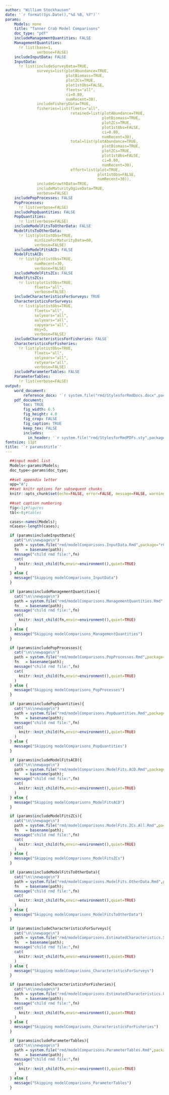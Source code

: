 ```yaml
---
author: "William Stockhausen"
date: '`r format(Sys.Date(),"%d %B, %Y")`'
params: 
    Models: none
    title: "Tanner Crab Model Comparisons" 
    doc_type: "pdf"
    includeManagementQuantities: FALSE
    ManagementQuantities:
      !r list(base=1,                           
              verbose=FALSE)
    includeInputData: FALSE
    InputData:
      !r list(includeSurveyData=TRUE,
              surveys=list(plotAbundance=TRUE,
                           plotBiomass=TRUE,
                           plotZCs=TRUE,
                           plot1stObs=FALSE,
                           fleets="all",
                           ci=0.80,
                           numRecent=30),
              includeFisheryData=TRUE,
              fisheries=list(fleets="all",
                             retained=list(plotAbundance=TRUE,
                                           plotBiomass=TRUE,
                                           plotZCs=TRUE,
                                           plot1stObs=FALSE,
                                           ci=0.80,
                                           numRecent=30),
                             total=list(plotAbundance=TRUE,
                                           plotBiomass=TRUE,
                                           plotZCs=TRUE,
                                           plot1stObs=FALSE,
                                           ci=0.80,
                                           numRecent=30),
                             effort=list(plot=TRUE,
                                         plot1stObs=FALSE,
                                         numRecent=30)),
              includeGrowthData=TRUE,
              includeMaturityOgiveData=TRUE,                           
              verbose=FALSE)
    includePopProcesses: FALSE
    PopProcesses:
      !r list(verbose=FALSE)
    includePopQuantities: FALSE
    PopQuantities:
      !r list(verbose=FALSE)
    includeModelFitsToOtherData: FALSE
    ModelFitsToOtherData:
      !r list(plot1stObs=TRUE,
             minSizeForMaturityData=60,
             verbose=FALSE)
    includeModelFitsACD: FALSE
    ModelFitsACD:
      !r list(plot1stObs=TRUE,
             numRecent=30,
             verbose=FALSE)
    includeModelFitsZCs: FALSE
    ModelFitsZCs:
      !r list(plot1stObs=TRUE,
             fleets="all",
             verbose=FALSE)
    includeCharacteristicsForSurveys: TRUE
    CharacteristicsForSurveys:
      !r list(plot1stObs=TRUE,
             fleets="all",
             selyears="all",
             avlyears="all",
             capyears="all",
             mxy=5,
             verbose=FALSE)
    includeCharacteristicsForFisheries: FALSE
    CharacteristicsForFisheries:
      !r list(plot1stObs=TRUE,
             fleets="all",
             selyears="all",
             retyears="all",
             verbose=FALSE)
    includeParameterTables: FALSE
    ParameterTables:
      !r list(verbose=FALSE)
output: 
    word_document: 
        reference_docx: '`r system.file("rmd/StylesforRmdDocs.docx",package="wtsUtilities")`'
    pdf_document: 
        toc: TRUE
        fig_width: 6.5
        fig_height: 4.0
        fig_crop: FALSE
        fig_caption: TRUE
        keep_tex: FALSE
        includes:
          in_header: '`r system.file("rmd/StylesforRmdPDFs.sty",package="wtsUtilities")`'
fontsize: 11pt
title: '`r params$title`'
---
```


```r
  ##input model list
  Models<-params$Models;
  doc_type<-params$doc_type;
  
  ##set appendix letter
  app="A";
  ##set knitr options for subsequent chunks
  knitr::opts_chunk$set(echo=FALSE, error=FALSE, message=FALSE, warning=FALSE, concordance=TRUE, fig.width=6.5, fig.height=3.5, dpi=300)
  
  ##set caption numbering
  fig<-1;#figures
  tbl<-0;#tables

  cases<-names(Models);
  nCases<-length(cases);
```

<!-- \setcounter{tocdepth}{3} -->

<!-- \addcontentsline{toc}{section}{List of Tables in Model Comparisons} -->
<!-- \listoftables -->

<!-- \addcontentsline{toc}{section}{List of Figures in Model Comparisons} -->
<!-- \listoffigures -->

```r
  if (params$includeInputData){
    cat("\n\\newpage\n")
    path = system.file("rmd/modelComparisons.InputData.Rmd",package="rCompTCMs");
    fn   = basename(path);
    message("child rmd file:",fn)
    cat(
      knitr::knit_child(fn,envir=environment(),quiet=TRUE)
    )
  } else {
    message("Skipping modelComparisons_InputData")
  }
```

```r
  if (params$includeManagementQuantities){
    cat("\n\\newpage\n")
    path = system.file("rmd/modelComparisons.ManagementQuantities.Rmd",package="rCompTCMs");
    fn   = basename(path);
    message("child rmd file:",fn)
    cat(
      knitr::knit_child(fn,envir=environment(),quiet=TRUE)
    )
  } else {
    message("Skipping modelComparisons_ManagementQuantities")
  }
```

```r
  if (params$includePopProcesses){
    cat("\n\\newpage\n")
    path = system.file("rmd/modelComparisons.PopProcesses.Rmd",package="rCompTCMs");
    fn   = basename(path);
    message("child rmd file:",fn)
    cat(
      knitr::knit_child(fn,envir=environment(),quiet=TRUE)
    )
  } else {
    message("Skipping modelComparisons_PopProcesses")
  }
```

```r
  if (params$includePopQuantities){
    cat("\n\\newpage\n")
    path = system.file("rmd/modelComparisons.PopQuantities.Rmd",package="rCompTCMs");
    fn   = basename(path);
    message("child rmd file:",fn)
    cat(
      knitr::knit_child(fn,envir=environment(),quiet=TRUE)
    )
  } else {
    message("Skipping modelComparisons_PopQuantities")
  }
```

```r
  if (params$includeModelFitsACD){
    cat("\n\\newpage\n")
    path = system.file("rmd/modelComparisons.ModelFits.ACD.Rmd",package="rCompTCMs");
    fn   = basename(path);
    message("child rmd file:",fn)
    cat(
      knitr::knit_child(fn,envir=environment(),quiet=TRUE)
    )
  } else {
    message("Skipping modelComparisons_ModelFitsACD")
  }
```

```r
  if (params$includeModelFitsZCs){
    cat("\n\\newpage\n")
    path = system.file("rmd/modelComparisons.ModelFits.ZCs.All.Rmd",package="rCompTCMs");
    fn   = basename(path);
    message("child rmd file:",fn)
    cat(
      knitr::knit_child(fn,envir=environment(),quiet=TRUE)
    )
  } else {
    message("Skipping modelComparisons_ModelFitsZCs")
  }
```

```r
  if (params$includeModelFitsToOtherData){
    cat("\n\\newpage\n")
    path = system.file("rmd/modelComparisons.ModelFits.OtherData.Rmd",package="rCompTCMs")
    fn   = basename(path);
    message("child rmd file:",fn)
    cat(
      knitr::knit_child(fn,envir=environment(),quiet=TRUE)
    )
  } else {
    message("Skipping modelComparisons_ModelFitsToOtherData")
  }
```

```r
  if (params$includeCharacteristicsForSurveys){
    cat("\n\\newpage\n")
    path = system.file("rmd/modelComparisons.EstimatedCharacteristics.Surveys.Rmd",package="rCompTCMs");
    fn   = basename(path);
    message("child rmd file:",fn)
    cat(
      knitr::knit_child(fn,envir=environment(),quiet=TRUE)
    )
  } else {
    message("Skipping modelComparisons_CharacteristicsForSurveys")
  }
```

```r
  if (params$includeCharacteristicsForFisheries){
    cat("\n\\newpage\n")
    path = system.file("rmd/modelComparisons.EstimatedCharacteristics.Fisheries.Rmd",package="rCompTCMs");
    fn   = basename(path);
    message("child rmd file:",fn)
    cat(
      knitr::knit_child(fn,envir=environment(),quiet=TRUE)
    )
  } else {
    message("Skipping modelComparisons_CharacteristicsForFisheries")
  }
```

```r
  if (params$includeParameterTables){
    cat("\n\\newpage\n")
    path = system.file("rmd/modelComparisons.ParameterTables.Rmd",package="rCompTCMs");
    fn   = basename(path);
    message("child rmd file:",fn)
    cat(
      knitr::knit_child(fn,envir=environment(),quiet=TRUE)
    )
  } else {
    message("Skipping modelComparisons_ParameterTables")
  }
```

